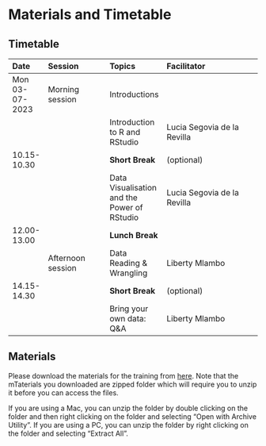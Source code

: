 # Materials and Timetable {.unnumbered}

## Timetable {.unnumbered}
|Date|Session|Topics|Facilitator|
|:---|:------|:-----|:----------|
|Mon 03-07-2023|Morning session| Introductions||
|||Introduction to R and RStudio|Lucia Segovia de la Revilla|
|10.15-10.30||**Short Break**|(optional)|
|||Data Visualisation and the Power of RStudio|Lucia Segovia de la Revilla|
|12.00-13.00||**Lunch Break**||
||Afternoon session|Data Reading & Wrangling|Liberty Mlambo|
|14.15-14.30||**Short Break**|(optional)|
|||Bring your own data: Q&A|Liberty Mlambo|


## Materials {.unnumbered}

Please download the materials for the training from [here](https://dzvoti.github.io/mapsR/mapsR-Training.zip). Note that the mTaterials you downloaded are zipped folder which will require you to unzip it before you can access the files.

If you are using a Mac, you can unzip the folder by double clicking on the folder and then right clicking on the folder and selecting "Open with Archive Utility". If you are using a PC, you can unzip the folder by right clicking on the folder and selecting "Extract All".



